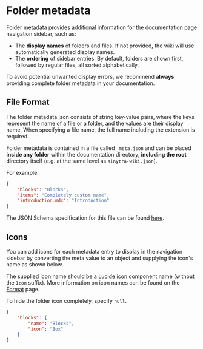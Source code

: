 # Folder metadata

Folder metadata provides additional information for the documentation page navigation sidebar, such as:
- The **display names** of folders and files. If not provided, the wiki will use automatically generated display names.
- The **ordering** of sidebar entries. By default, folders are shown first, followed by regular files, all sorted
alphabetically.

To avoid potential unwanted display errors, we recommend **always** providing complete folder metadata in your
documentation.

## File Format

The folder metadata json consists of string key-value pairs, where the keys represent the name of a file or a folder,
and the values are their display name. When specifying a file name, the full name including the extension is required.

Folder metadata is contained in a file called `_meta.json` and can be placed **inside any folder** within the
documentation directory, **including the root** directory itself (e.g. at the same level as `sinytra-wiki.json`).

For example:

```json filename="_meta.json"
{
    "blocks": "Blocks",
    "items": "Completely custom name",
    "introduction.mdx": "Introduction"
}
```

The JSON Schema specification for this file can be found [here](/_meta.schema.json).

## Icons

You can add icons for each metadata entry to display in the navigation sidebar by converting the meta value to an object
and supplying the icon's name as shown below.

The supplied icon name should be a [Lucide icon](https://lucide.dev/icons/) component name (without the `Icon` suffix).
More information on icon names can be found on the [Format](./format#icons) page.

To hide the folder icon completely, specify `null`.

```json filename="_meta.json"
{
    "blocks": {
        "name": "Blocks",
        "icon": "Box"
    }
}
```